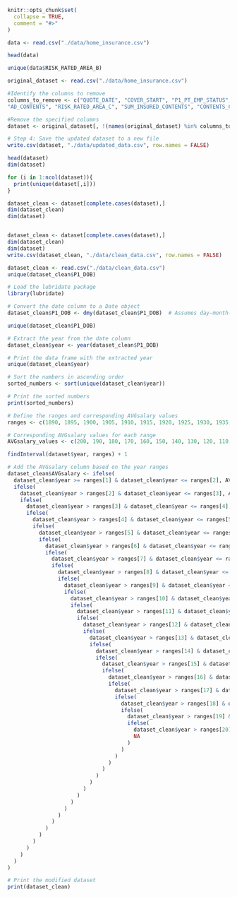 ```r
knitr::opts_chunk$set(
  collapse = TRUE,
  comment = "#>"
)
```

```r
data <- read.csv("./data/home_insurance.csv")
```

```r
head(data)
```

```r
unique(data$RISK_RATED_AREA_B)
```

```r

original_dataset <- read.csv("./data/home_insurance.csv")

#Identify the columns to remove
columns_to_remove <- c("QUOTE_DATE", "COVER_START", "P1_PT_EMP_STATUS", "CLERICAL", "AD_BUILDINGS", "AD_CONTENTS", 
"AD_CONTENTS", "RISK_RATED_AREA_C", "SUM_INSURED_CONTENTS", "CONTENTS_COVER", "P1_POLICY_REFUSED", "LISTED", "OWNERSHIP_TYPE", "PAYING_GUESTS", "PROP_TYPE", "CAMPAIGN_DESC", "PAYMENT_METHOD", "PAYMENT_FREQUENCY", "LEGAL_ADDON_PRE_REN", "LEGAL_ADDON_POST_REN", "HOME_EM_ADDON_PRE_REN", "HOME_EM_ADDON_POST_REN", "KEYCARE_ADDON_PRE_REN", "KEYCARE_ADDON_POST_REN", "HP1_ADDON_PRE_REN", "HP1_ADDON_POST_REN", "HP2_ADDON_PRE_REN", "HP2_ADDON_POST_REN", "HP3_ADDON_PRE_REN", "HP3_ADDON_POST_REN", "MTA_FLAG", "MTA_FAP", "MTA_APRP", "MTA_DATE",   "PAYING_GUESTS")

#Remove the specified columns
dataset <- original_dataset[, !(names(original_dataset) %in% columns_to_remove)]

# Step 4: Save the updated dataset to a new file
write.csv(dataset, "./data/updated_data.csv", row.names = FALSE)

```


```r
head(dataset)
dim(dataset)
```

```r
for (i in 1:ncol(dataset)){
  print(unique(dataset[,i]))
}
```

```r
dataset_clean <- dataset[complete.cases(dataset),]
dim(dataset_clean)
dim(dataset)
```

```r

```

```r
dataset_clean <- dataset[complete.cases(dataset),]
dim(dataset_clean)
dim(dataset)
write.csv(dataset_clean, "./data/clean_data.csv", row.names = FALSE)
```

```r
dataset_clean <- read.csv("./data/clean_data.csv")
unique(dataset_clean$P1_DOB)

```


```r
# Load the lubridate package
library(lubridate)

# Convert the date column to a Date object
dataset_clean$P1_DOB <- dmy(dataset_clean$P1_DOB)  # Assumes day-month-year format

unique(dataset_clean$P1_DOB)

```


```r
# Extract the year from the date column
dataset_clean$year <- year(dataset_clean$P1_DOB)

# Print the data frame with the extracted year
unique(dataset_clean$year)
```



```r
# Sort the numbers in ascending order
sorted_numbers <- sort(unique(dataset_clean$year))

# Print the sorted numbers
print(sorted_numbers)

```


```r
# Define the ranges and corresponding AVGsalary values
ranges <- c(1890, 1895, 1900, 1905, 1910, 1915, 1920, 1925, 1930, 1935, 1940, 1945, 1950, 1955, 1960, 1965, 1970, 1975, 1980, 1985, 1990)  # Add more ranges as needed

# Corresponding AVGsalary values for each range
AVGsalary_values <- c(200, 190, 180, 170, 160, 150, 140, 130, 120, 110, 100, 90, 80, 70, 60, 50, 40, 30, 20, 10)

findInterval(dataset$year, ranges) + 1
```

```r
# Add the AVGsalary column based on the year ranges
dataset_clean$AVGsalary <- ifelse(
  dataset_clean$year >= ranges[1] & dataset_clean$year <= ranges[2], AVGsalary_values[1],
  ifelse(
    dataset_clean$year > ranges[2] & dataset_clean$year <= ranges[3], AVGsalary_values[2],
    ifelse(
      dataset_clean$year > ranges[3] & dataset_clean$year <= ranges[4], AVGsalary_values[3],
      ifelse(
        dataset_clean$year > ranges[4] & dataset_clean$year <= ranges[5], AVGsalary_values[4],
        ifelse(
          dataset_clean$year > ranges[5] & dataset_clean$year <= ranges[6], AVGsalary_values[5],
          ifelse(
            dataset_clean$year > ranges[6] & dataset_clean$year <= ranges[7], AVGsalary_values[6],
            ifelse(
              dataset_clean$year > ranges[7] & dataset_clean$year <= ranges[8], AVGsalary_values[7],
              ifelse(
                dataset_clean$year > ranges[8] & dataset_clean$year <= ranges[9], AVGsalary_values[8],
                ifelse(
                  dataset_clean$year > ranges[9] & dataset_clean$year <= ranges[10], AVGsalary_values[9],
                  ifelse(
                    dataset_clean$year > ranges[10] & dataset_clean$year <= ranges[11], AVGsalary_values[10],
                    ifelse(
                      dataset_clean$year > ranges[11] & dataset_clean$year <= ranges[12], AVGsalary_values[11],
                      ifelse(
                        dataset_clean$year > ranges[12] & dataset_clean$year <= ranges[13], AVGsalary_values[12],
                        ifelse(
                          dataset_clean$year > ranges[13] & dataset_clean$year <= ranges[14], AVGsalary_values[13],
                          ifelse(
                            dataset_clean$year > ranges[14] & dataset_clean$year <= ranges[15], AVGsalary_values[14],
                            ifelse(
                              dataset_clean$year > ranges[15] & dataset_clean$year <= ranges[16], AVGsalary_values[15],
                              ifelse(
                                dataset_clean$year > ranges[16] & dataset_clean$year <= ranges[17], AVGsalary_values[16],
                                ifelse(
                                  dataset_clean$year > ranges[17] & dataset_clean$year <= ranges[18], AVGsalary_values[17],
                                  ifelse(
                                    dataset_clean$year > ranges[18] & dataset_clean$year <= ranges[19], AVGsalary_values[18],
                                    ifelse(
                                      dataset_clean$year > ranges[19] & dataset_clean$year <= ranges[20], AVGsalary_values[19],
                                      ifelse(
                                        dataset_clean$year > ranges[20] & dataset_clean$year <= ranges[21], AVGsalary_values[20],
                                        NA
                                      )
                                    )
                                  )
                                )
                              )
                            )
                          )
                        )
                      )
                    )
                  )
                )
              )
            )
          )
        )
      )
    )
  )
)

# Print the modified dataset
print(dataset_clean)

```
